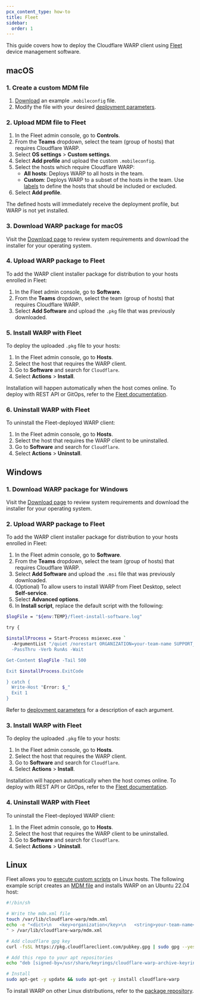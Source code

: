 ```yaml
---
pcx_content_type: how-to
title: Fleet
sidebar:
  order: 1
---
```



This guide covers how to deploy the Cloudflare WARP client using [Fleet](https://fleetdm.com/) device management software.

## macOS

### 1. Create a custom MDM file

1. [Download](/cloudflare-one/static/mdm/CloudflareWARP.mobileconfig) an example `.mobileconfig` file.
2. Modify the file with your desired [deployment parameters](/cloudflare-one/connections/connect-devices/warp/deployment/mdm-deployment/parameters/).

### 2. Upload MDM file to Fleet

1. In the Fleet admin console, go to **Controls**.
2. From the **Teams** dropdown, select the team (group of hosts) that requires Cloudflare WARP.
3. Select **OS settings** > **Custom settings**.
4. Select **Add profile** and upload the custom `.mobileconfig`.
5. Select the hosts which require Cloudflare WARP:
   - **All hosts**: Deploys WARP to all hosts in the team.
   - **Custom**: Deploys WARP to a subset of the hosts in the team. Use [labels](https://fleetdm.com/guides/managing-labels-in-fleet#basic-article) to define the hosts that should be included or excluded.
6. Select **Add profile**.

The defined hosts will immediately receive the deployment profile, but WARP is not yet installed.

### 3. Download WARP package for macOS

Visit the [Download page](/cloudflare-one/connections/connect-devices/warp/download-warp/#macos) to review system requirements and download the installer for your operating system.

### 4. Upload WARP package to Fleet

To add the WARP client installer package for distribution to your hosts enrolled in Fleet:

1. In the Fleet admin console, go to **Software**.
2. From the **Teams** dropdown, select the team (group of hosts) that requires Cloudflare WARP.
3. Select **Add Software** and upload the `.pkg` file that was previously downloaded.

### 5. Install WARP with Fleet

To deploy the uploaded `.pkg` file to your hosts:

1. In the Fleet admin console, go to **Hosts**.
2. Select the host that requires the WARP client.
3. Go to **Software** and search for `Cloudflare`.
4. Select **Actions** > **Install**.

Installation will happen automatically when the host comes online. To deploy with REST API or GitOps, refer to the [Fleet documentation](https://fleetdm.com/guides/deploy-software-packages). <Render file="warp/connectivity-status-check" />

### 6. Uninstall WARP with Fleet

To uninstall the Fleet-deployed WARP client:

1. In the Fleet admin console, go to **Hosts**.
2. Select the host that requires the WARP client to be uninstalled.
3. Go to **Software** and search for `Cloudflare`.
4. Select **Actions** > **Uninstall**.

## Windows

### 1. Download WARP package for Windows

Visit the [Download page](/cloudflare-one/connections/connect-devices/warp/download-warp/#windows) to review system requirements and download the installer for your operating system.

### 2. Upload WARP package to Fleet

To add the WARP client installer package for distribution to your hosts enrolled in Fleet:

1. In the Fleet admin console, go to **Software**.
2. From the **Teams** dropdown, select the team (group of hosts) that requires Cloudflare WARP.
3. Select **Add Software** and upload the `.msi` file that was previously downloaded.
4. (Optional) To allow users to install WARP from Fleet Desktop, select **Self-service**.
5. Select **Advanced options**.
6. In **Install script**, replace the default script with the following:

```bash
$logFile = "${env:TEMP}/fleet-install-software.log"

try {

$installProcess = Start-Process msiexec.exe `
  -ArgumentList "/quiet /norestart ORGANIZATION=your-team-name SUPPORT_URL=https://example.com /lv ${logFile} /i `"${env:INSTALLER_PATH}`"" `
  -PassThru -Verb RunAs -Wait

Get-Content $logFile -Tail 500

Exit $installProcess.ExitCode

} catch {
  Write-Host "Error: $_"
  Exit 1
}
```

Refer to [deployment parameters](/cloudflare-one/connections/connect-devices/warp/deployment/mdm-deployment/parameters/) for a description of each argument.

### 3. Install WARP with Fleet

To deploy the uploaded `.pkg` file to your hosts:

1. In the Fleet admin console, go to **Hosts**.
2. Select the host that requires the WARP client.
3. Go to **Software** and search for `Cloudflare`.
4. Select **Actions** > **Install**.

Installation will happen automatically when the host comes online. To deploy with REST API or GitOps, refer to the [Fleet documentation](https://fleetdm.com/guides/deploy-software-packages). <Render file="warp/connectivity-status-check" />

### 4. Uninstall WARP with Fleet

To uninstall the Fleet-deployed WARP client:

1. In the Fleet admin console, go to **Hosts**.
2. Select the host that requires the WARP client to be uninstalled.
3. Go to **Software** and search for `Cloudflare`.
4. Select **Actions** > **Uninstall**.

## Linux

Fleet allows you to [execute custom scripts](https://fleetdm.com/guides/scripts) on Linux hosts. The following example script creates an [MDM file](/cloudflare-one/connections/connect-devices/warp/deployment/mdm-deployment/#linux) and installs WARP on an Ubuntu 22.04 host:

```sh
#!/bin/sh

# Write the mdm.xml file
touch /var/lib/cloudflare-warp/mdm.xml
echo -e "<dict>\n   <key>organization</key>\n   <string>your-team-name</string>\n</dict>
" > /var/lib/cloudflare-warp/mdm.xml

# Add cloudflare gpg key
curl -fsSL https://pkg.cloudflareclient.com/pubkey.gpg | sudo gpg --yes --dearmor --output /usr/share/keyrings/cloudflare-warp-archive-keyring.gpg

# Add this repo to your apt repositories
echo "deb [signed-by=/usr/share/keyrings/cloudflare-warp-archive-keyring.gpg] https://pkg.cloudflareclient.com/ any main" | sudo tee /etc/apt/sources.list.d/cloudflare-client.list

# Install
sudo apt-get -y update && sudo apt-get -y install cloudflare-warp
```

To install WARP on other Linux distributions, refer to the [package repository](https://pkg.cloudflareclient.com/).
